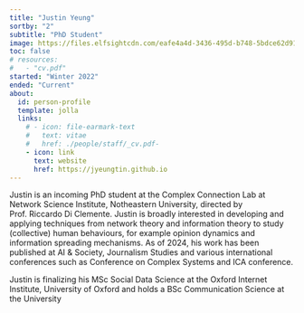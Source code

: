 ```yaml
---
title: "Justin Yeung"
sortby: "2"
subtitle: "PhD Student"
image: https://files.elfsightcdn.com/eafe4a4d-3436-495d-b748-5bdce62d911d/832a4cca-60fa-438a-b4a7-73bcbb435ae6/jwny_pic.jpg
toc: false
# resources: 
#   - "cv.pdf"
started: "Winter 2022"
ended: "Current"
about:
  id: person-profile
  template: jolla
  links:
    # - icon: file-earmark-text
    #   text: vitae
    #   href: ./people/staff/_cv.pdf-
    - icon: link
      text: website
      href: https://jyeungtin.github.io
---
```


:::{#person-profile}
:::

Justin is an incoming PhD student at the Complex Connection Lab at Network Science Institute, Notheastern University, directed by Prof. Riccardo Di Clemente. Justin is broadly interested in developing and applying techniques from network theory and information theory to study (collective) human behaviours, for example opinion dynamics and information spreading mechanisms. As of 2024, his work has been published at AI & Society, Journalism Studies and various international conferences such as Conference on Complex Systems and ICA conference.

Justin is finalizing his MSc Social Data Science at the Oxford Internet Institute, University of Oxford and holds a BSc Communication Science at the University
